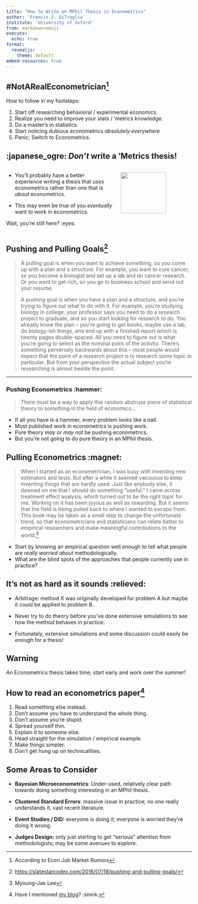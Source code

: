 ```yaml
---
title: "How to Write an MPhil Thesis in Econometrics"
author: 'Francis J. DiTraglia'
institute: 'University of Oxford'
from: markdown+emoji
execute: 
  echo: true
format: 
  revealjs:
    theme: default 
embed-resources: true
---
```


## \#NotARealEconometrician^[According to Econ Job Market Rumors]

How to follow in my footsteps:

1. Start off researching behavioral / experimental economics.
2. Realize you need to improve your stats / 'metrics knowledge. 
3. Do a master's in statistics.
4. Start noticing dubious econometrics *absolutely everywhere*
5. Panic; Switch to Econometrics.


## :japanese_ogre: *Don't* write a 'Metrics thesis! 

::::: columns
::: {.column width="60%"}

- You'll probably have a better experience writing a thesis that *uses* econometrics rather than one that is *about* econometrics. 

- This may even be true of you *eventually* want to work in econometrics.


Wait, you're still here? :eyes:

:::


::: {.column width="40%"}

![](mostlyharmless.jpg){width=80%}

:::
:::::

## Pushing and Pulling Goals^[<https://slatestarcodex.com/2016/07/18/pushing-and-pulling-goals/>] {.smaller}

> A pulling goal is when you want to achieve something, so you come up with a plan and a structure. For example, you want to cure cancer, so you become a biologist and set up a lab and do cancer research. Or you want to get rich, so you go to business school and send out your resume.
>
> A pushing goal is when you have a plan and a structure, and you’re trying to figure out what to do with it. For example, you’re studying biology in college, your professor says you need to do a research project to graduate, and so you start looking for research to do. You already know the plan – you’re going to get books, maybe use a lab, do biology-ish things, and end up with a finished report which is twenty pages double-spaced. All you need to figure out is what you’re going to select as the nominal point of the activity. There’s something perversely backwards about this – most people would expect that the point of a research project is to research some topic in particular. But from your perspective the actual subject you’re researching is almost beside the point. 

---


### Pushing Econometrics :hammer:

> There *must* be a way to apply this random abstruse piece of statistical theory to *something* in the field of economics...

- If all you have is a hammer, every problem looks like a nail.
- Most published work in econometrics is pushing work.
- Pure theory *may or may not* be pushing econometrics.
- But you're not going to do pure theory in an MPhil thesis.

## Pulling Econometrics :magnet: {.smaller}

> When I started as an econometrician, I was busy with inventing new estimators and tests. But after a while it seemed vacuuous to keep inventing things that are hardly used. Just like anybody else, it dawned on me that I should do something "useful." I came across treatment effect analysis, which turned out to be the right topic for me. Working on it has been joyous as well as rewarding. But it seems that the field is being pulled back to where I wanted to escape from. This book may be taken as a small step to change the unfortunate trend, so that econometricians and statisticians can relate better to empirical researchers and make meaningful contributions to the world.^[Myoung-Jae Lee]

- Start by knowing an empirical question well enough to tell what people are *really worried about* methodologically.
- What are the blind spots of the approaches that people currently use in practice? 

## It's not as hard as it sounds :relieved:

- Arbitrage: method X was originally developed for problem A but maybe it could be applied to problem B.

- Never try to do theory before you've done extensive simulations to see how the method behaves in practice.

- Fortunately, extensive simulations and some discussion could easily be enough for a thesis!

::: {.callout-important}
## Warning
An Econometrics thesis takes time; start early and work over the summer!
:::

## How to read an econometrics paper^[Have I mentioned [my blog](https://econometrics.blog)? :smirk:]

1. Read something else instead.
2. Don't assume you have to understand the whole thing.
3. Don't assume you're stupid.
4. Spread yourself thin.
5. Explain it to someone else. 
6. Head straight for the simulation / empirical example.
7. Make things simpler.
8. Don't get hung up on technicalities.

## Some Areas to Consider

- **Bayesian Microeconometrics**: Under-used, relatively clear path towards doing something interesting in an MPhil thesis. 

- **Clustered Standard Errors**: massive issue in practice; no one really understands it, vast recent literature. 

- **Event Studies / DiD:** everyone is doing it; everyone is worried they're doing it wrong.

- **Judges Design:** only just starting to get "serious" attention from methodologists; may be some avenues to explore. 